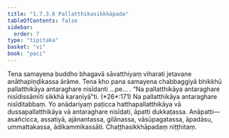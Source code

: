 ```yaml
---
title: "1.7.3.6 Pallatthikasikkhāpada"
tableOfContents: false
sidebar:
  order: 7
type: "tipitaka"
basket: "vi"
book: "paci"
---
```



<DynamicBreadcrumb />

<Division number="601" book="paci" bookNo="2" page="248">

<Paragraph number="1810" book="paci">
Tena samayena buddho bhagavā sāvatthiyaṃ viharati jetavane anāthapiṇḍikassa ārāme. Tena kho pana samayena chabbaggiyā bhikkhū pallatthikāya antaraghare nisīdanti …pe… .
</Paragraph>

<Paragraph number="1811" book="paci">
<Emphasis>“Na pallatthikāya antaraghare nisīdissāmīti sikkhā karaṇīyā”</Emphasis>ti. (*26*:<Emphasis>171</Emphasis>)
</Paragraph>

<Paragraph number="1812" book="paci">
Na pallatthikāya antaraghare nisīditabbaṃ. Yo anādariyaṃ paṭicca hatthapallatthikāya vā dussapallatthikāya vā antaraghare nisīdati, āpatti dukkaṭassa.
</Paragraph>

<Paragraph number="1813" book="paci">
Anāpatti— asañcicca, assatiyā, ajānantassa, gilānassa, vāsūpagatassa, āpadāsu, ummattakassa, ādikammikassāti.

</Paragraph>
</Division>

<Paragraph number="1814" type="center" book="paci">
Chaṭṭhasikkhāpadaṃ niṭṭhitaṃ.
</Paragraph>